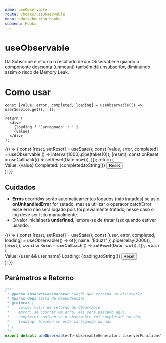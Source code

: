 ```yaml
---
name: useObservable
route: /hooks/useObservable
menu: eduzz/houston-hooks
submenu: Hooks
---
```







# useObservable

Dá Subscribe e retorna o resultado de um Observable e quando o componente desmonta (unmount) também dá unsubscribe,
diminuindo assim o risco de Memory Leak.

# Como usar

```tsx
const [value, error, completed, loading] = useObservable(() => userService.get(), []);

return (
  <div>
    {loading ? 'Carregnado' : ''}
    {value}
  </div>
);
```

<Playground>
  {() => {
    const [reset, setReset] = useState();
    const [value, error, completed] = useObservable(() => interval(1000).pipe(take(10)), [reset]);
    const onReset = useCallback(() => setReset(Date.now()), []);
    return (
      <div>
        <Typography>Value: {value}</Typography>
        <Typography>Completed: {completed.toString()}</Typography>
        <Button onClick={onReset} variant='text'>
          Reset
        </Button>
      </div>
    );
  }}
</Playground>

## Cuidados

- **Erros** ocorridos serão automaticamentes logados (não tratados) se as o **onUnhandledError** for setado, mas se utilizar o
  operador catchError esse erro não será logado pois foi previamente tratado, nesse caso o log deve ser feito manualmente.
- O valor inicial será **undefined**, lembre-se de tratar isso quando estiver usando:

<Playground>
  {() => {
    const [reset, setReset] = useState();
    const [user, error, completed, loading] = useObservable(() => of({ name: 'Eduzz' }).pipe(delay(2000)), [reset]);
    const onReset = useCallback(() => setReset(Date.now()), []);
    return (
      <div>
        <Typography>Value: {user && user.name}</Typography>
        <Typography>Loading: {loading.toString()}</Typography>
        <Button onClick={onReset} variant='text'>
          Reset
        </Button>
      </div>
    );
  }}
</Playground>

## Parâmetros e Retorno

```ts
/**
 * @param observableGenerator Função que retorna um Observable
 * @param deps Lista de dependências
 * @returns [
 *    value: valor de retorno do Observable,
 *    error: se ocorrer um erro, ele será passado aqui,
 *    complete: boolean se o observable foi completado ou não,
 *    loading: boolean se esta carregando ou nào
 * ]
 */
export default useObservable<T>(observableGenerator: observerFunction<T>, deps: React.DependencyList): [T, any, boolean, boolean, undefined];
```
